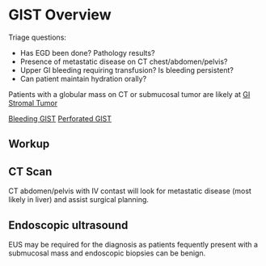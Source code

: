 # GIST Overview {#gist_overview}

Triage questions:

-   Has EGD been done? Pathology results?
-   Presence of metastatic disease on CT chest/abdomen/pelvis?
-   Upper GI bleeding requiring transfusion? Is bleeding persistent?
-   Can patient maintain hydration orally?

Patients with a globular mass on CT or submucosal tumor are likely at [GI Stromal Tumor](gist_overview.html)

[Bleeding GIST](gist_bleeding.html)
[Perforated GIST](gist_perforation.html)

## Workup

## CT Scan

CT abdomen/pelvis with IV contast will look for metastatic disease (most likely in liver) and assist surgical planning.

## Endoscopic ultrasound

EUS may be required for the diagnosis as patients fequently present with a submucosal mass and endoscopic biopsies can be benign.




